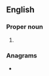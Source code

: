 {{also|GK|Gk.}}
==English==

===Proper noun===
{{en-proper noun}}

# {{abbreviation of|en|[[Greek]] [[language|Language]]}}

===Anagrams===
* {{anagrams|en|a=gk|KG}}